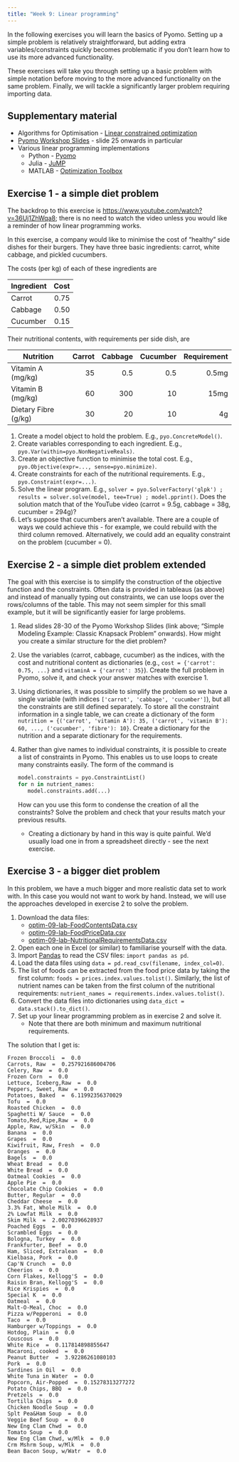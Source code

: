 ```yaml
---
title: "Week 9: Linear programming"
---
```


In the following exercises you will learn the basics of Pyomo. Setting up a simple problem is relatively straightforward, but adding extra variables/constraints quickly becomes problematic if you don't learn how to use its more advanced functionality.

These exercises will take you through setting up a basic problem with simple notation before moving to the more advanced functionality on the same problem. Finally, we will tackle a significantly larger problem requiring importing data.

## Supplementary material

- Algorithms for Optimisation - [Linear constrained optimization](https://algorithmsbook.com/optimization/files/chapter-11.pdf)
- [Pyomo Workshop Slides](https://github.com/Pyomo/pyomo-tutorials/raw/main/Pyomo-Workshop-December-2023.pdf) - slide 25 onwards in particular
- Various linear programming implementations
  - Python - [Pyomo](https://www.pyomo.org/)
  - Julia - [JuMP](https://jump.dev/JuMP.jl/stable/)
  - MATLAB - [Optimization Toolbox](https://uk.mathworks.com/help/optim/)

## Exercise 1 - a simple diet problem

The backdrop to this exercise is <https://www.youtube.com/watch?v=36Uj1ZhWqa8>; there is no need to watch the video unless you would like a reminder of how linear programming works.

In this exercise, a company would like to minimise the cost of "healthy" side dishes for their burgers. They have three basic ingredients: carrot, white cabbage, and pickled cucumbers.

The costs (per kg) of each of these ingredients are

| Ingredient | Cost |
|------------|-----:|
| Carrot     | 0.75 |
| Cabbage    | 0.50 |
| Cucumber   | 0.15 |

Their nutritional contents, with requirements per side dish, are

| Nutrition            | Carrot | Cabbage | Cucumber | Requirement |
|----------------------|-------:|--------:|---------:|------------:|
| Vitamin A (mg/kg)    | 35     | 0.5     |      0.5 | 0.5mg       |
| Vitamin B (mg/kg)    | 60     | 300     |      10  | 15mg        |
| Dietary Fibre (g/kg) | 30     | 20      |      10  | 4g          |

1. Create a model object to hold the problem. E.g., `pyo.ConcreteModel()`.
2. Create variables corresponding to each ingredient. E.g., `pyo.Var(within=pyo.NonNegativeReals)`.
3. Create an objective function to minimise the total cost. E.g., `pyo.Objective(expr=..., sense=pyo.minimize)`.
4. Create constraints for each of the nutritional requirements. E.g., `pyo.Constraint(expr=...)`.
5. Solve the linear program. E.g., `solver = pyo.SolverFactory('glpk') ; results = solver.solve(model, tee=True) ; model.pprint()`. Does the solution match that of the YouTube video (carrot = 9.5g, cabbage = 38g, cucumber = 294g)?
6. Let's suppose that cucumbers aren't available. There are a couple of ways we could achieve this - for example, we could rebuild with the third column removed. Alternatively, we could add an equality constraint on the problem (cucumber = 0).

## Exercise 2 - a simple diet problem extended

The goal with this exercise is to simplify the construction of the objective function and the constraints. Often data is provided in tableaus (as above) and instead of manually typing out constraints, we can use loops over the rows/columns of the table. This may not seem simpler for this small example, but it will be significantly easier for large problems.

1. Read slides 28-30 of the Pyomo Workshop Slides (link above; "Simple Modeling Example: Classic Knapsack Problem" onwards). How might you create a similar structure for the diet problem?
2. Use the variables (carrot, cabbage, cucumber) as the indices, with the cost and nutritional content as dictionaries (e.g., `cost = {'carrot': 0.75, ...}` and `vitaminA = {'carrot': 35}`). Create the full problem in Pyomo, solve it, and check your answer matches with exercise 1.
3. Using dictionaries, it was possible to simplify the problem so we have a single variable (with indices `['carrot', 'cabbage', 'cucumber']`), but all the constraints are still defined separately. To store all the constraint information in a single table, we can create a dictionary of the form `nutrition = {('carrot', 'vitamin A'): 35, ('carrot', 'vitamin B'): 60, ..., ('cucumber', 'fibre'): 10}`. Create a dictionary for the nutrition and a separate dictionary for the requirements.
4. Rather than give names to individual constraints, it is possible to create a list of constraints in Pyomo. This enables us to use loops to create many constraints easily. The form of the command is

   ```python
   model.constraints = pyo.ConstraintList()
   for n in nutrient_names:
      model.constraints.add(...)
   ```

   How can you use this form to condense the creation of all the constraints? Solve the problem and check that your results match your previous results.
   - Creating a dictionary by hand in this way is quite painful. We'd usually load one in from a spreadsheet directly - see the next exercise.

## Exercise 3 - a bigger diet problem

In this problem, we have a much bigger and more realistic data set to work with. In this case you would not want to work by hand. Instead, we will use the approaches developed in exercise 2 to solve the problem.

1. Download the data files:
   - [optim-09-lab-FoodContentsData.csv](https://raw.githubusercontent.com/engmaths/semt30002/b36da33fc3def9261f84e0a9340c262063383dff/optim/optim-09-lab-FoodContentsData.csv)
   - [optim-09-lab-FoodPriceData.csv](https://raw.githubusercontent.com/engmaths/semt30002/b36da33fc3def9261f84e0a9340c262063383dff/optim/optim-09-lab-FoodPriceData.csv)
   - [optim-09-lab-NutritionalRequirementsData.csv](https://raw.githubusercontent.com/engmaths/semt30002/b36da33fc3def9261f84e0a9340c262063383dff/optim/optim-09-lab-NutritionalRequirementsData.csv)
2. Open each one in Excel (or similar) to familiarise yourself with the data.
3. Import [Pandas](https://pandas.pydata.org/) to read the CSV files: `import pandas as pd`.
4. Load the data files using `data = pd.read_csv(filename, index_col=0)`.
5. The list of foods can be extracted from the food price data by taking the first column: `foods = prices.index.values.tolist()`. Similarly, the list of nutrient names can be taken from the first column of the nutritional requirements: `nutrient_names = requirements.index.values.tolist()`.
6. Convert the data files into dictionaries using `data_dict = data.stack().to_dict()`.
7. Set up your linear programming problem as in exercise 2 and solve it.
   - Note that there are both minimum and maximum nutritional requirements.

The solution that I get is:

```text
Frozen Broccoli  =  0.0
Carrots, Raw  =  0.257921686004706
Celery, Raw  =  0.0
Frozen Corn  =  0.0
Lettuce, Iceberg,Raw  =  0.0
Peppers, Sweet, Raw  =  0.0
Potatoes, Baked  =  6.11992356370029
Tofu  =  0.0
Roasted Chicken  =  0.0
Spaghetti W/ Sauce  =  0.0
Tomato,Red,Ripe,Raw  =  0.0
Apple, Raw, w/Skin  =  0.0
Banana  =  0.0
Grapes  =  0.0
Kiwifruit, Raw, Fresh  =  0.0
Oranges  =  0.0
Bagels  =  0.0
Wheat Bread  =  0.0
White Bread  =  0.0
Oatmeal Cookies  =  0.0
Apple Pie  =  0.0
Chocolate Chip Cookies  =  0.0
Butter, Regular  =  0.0
Cheddar Cheese  =  0.0
3.3% Fat, Whole Milk  =  0.0
2% Lowfat Milk  =  0.0
Skim Milk  =  2.00270396628937
Poached Eggs  =  0.0
Scrambled Eggs  =  0.0
Bologna, Turkey  =  0.0
Frankfurter, Beef  =  0.0
Ham, Sliced, Extralean  =  0.0
Kielbasa, Pork  =  0.0
Cap'N Crunch  =  0.0
Cheerios  =  0.0
Corn Flakes, Kellogg'S  =  0.0
Raisin Bran, Kellogg'S  =  0.0
Rice Krispies  =  0.0
Special K  =  0.0
Oatmeal  =  0.0
Malt-O-Meal, Choc  =  0.0
Pizza w/Pepperoni  =  0.0
Taco  =  0.0
Hamburger w/Toppings  =  0.0
Hotdog, Plain  =  0.0
Couscous  =  0.0
White Rice  =  0.117814898855647
Macaroni, cooked  =  0.0
Peanut Butter  =  3.92286261080103
Pork  =  0.0
Sardines in Oil  =  0.0
White Tuna in Water  =  0.0
Popcorn, Air-Popped  =  0.15278313277272
Potato Chips, BBQ  =  0.0
Pretzels  =  0.0
Tortilla Chips  =  0.0
Chicken Noodle Soup  =  0.0
Splt Pea&Ham Soup  =  0.0
Veggie Beef Soup  =  0.0
New Eng Clam Chwd  =  0.0
Tomato Soup  =  0.0
New Eng Clam Chwd, w/Mlk  =  0.0
Crm Mshrm Soup, w/Mlk  =  0.0
Bean Bacon Soup, w/Watr  =  0.0
```
